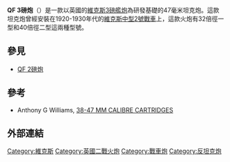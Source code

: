 {{not|維克斯3磅艦炮}}
{{Infobox Weapon
|name=QF 3磅炮
|image=File:OQF 3 pounder gun Medium MkII tank Puckapunyal.jpg
|image_size=300px
|caption=安裝在一輛[[維克斯中型2號戰車|維克斯中型2號戰車]]上的QF 3磅炮
|origin={{UK}}
|type=[[戰車炮|戰車炮]]
<!-- Type selection -->
|is_ranged=
|is_bladed=
|is_explosive=
|is_artillery=yes
|is_vehicle=
|is_UK=yes
<!-- Service history -->
|service=1924–1940
|used_by=
|wars=[[二戰|二戰]]
<!-- Production history -->
|designer=
|design_date=
|manufacturer=
|production_date=
|number=
|variants=32倍徑一型<br>40倍徑二型
<!-- General specifications -->
|weight=
|length=
|part_length={{convert|1.5|m|ftin|abbr=on}}  (32 倍[[口徑|徑]]) 或 {{convert|1.88|m|ftin|abbr=on}} (40倍徑)
|width=
|height=
|crew=
<!-- Ranged weapon specifications --> 
|cartridge=47x351R. {{convert|1.47|kg|lboz|abbr=on|sigfig=2}}炮彈
|caliber={{convert|47|mm|in|sing=on|sigfig=3}}
|action=手動操作
|rate=
|velocity={{convert|560|m/s|ft/s|abbr=on|sigfig=3}} (40倍徑型)
|range=
|max_range=
|sights=
<!-- Artillery specifications -->
|breech=
|recoil=
|carriage=
|elevation=
|traverse
|}}
 
'''QF 3磅炮'''（{{lang-en|Ordnance QF 3 pounder gun}}）是一款以英國的[[維克斯3磅艦炮|維克斯3磅艦炮]]為研發基礎的47毫米坦克炮。這款坦克炮曾經安裝在1920-1930年代的[[維克斯中型2號戰車|維克斯中型2號戰車]]上，這款火炮有32倍徑一型和40倍徑二型這兩種型號。

==參見==
*[[QF_2磅炮|QF 2磅炮]]

==參考==
* Anthony G Williams, [https://web.archive.org/web/20081021114414/http://www.quarry.nildram.co.uk/ammotable6.htm 38-47 MM CALIBRE CARTRIDGES]

==外部連結==
{{Commonscat-inline|OQF 3 pounder tank gun}}
{{二戰英聯邦火炮}}
[[Category:維克斯|Category:維克斯]]
[[Category:英國二戰火炮|Category:英國二戰火炮]]
[[Category:戰車炮|Category:戰車炮]]
[[Category:反坦克炮|Category:反坦克炮]]